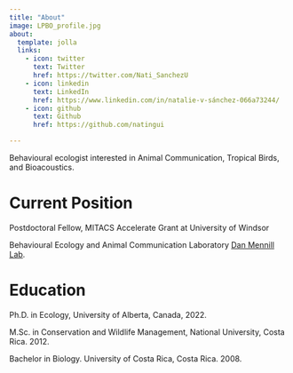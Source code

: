```yaml
---
title: "About"
image: LPBO_profile.jpg
about:
  template: jolla
  links:
    - icon: twitter
      text: Twitter
      href: https://twitter.com/Nati_SanchezU
    - icon: linkedin
      text: LinkedIn
      href: https://www.linkedin.com/in/natalie-v-sánchez-066a73244/
    - icon: github
      text: Github
      href: https://github.com/natingui

---
```



Behavioural ecologist interested in Animal Communication, Tropical Birds, and Bioacoustics.


# Current Position  

Postdoctoral Fellow, MITACS Accelerate Grant at University of Windsor   

Behavioural Ecology and Animal Communication Laboratory [Dan Mennill Lab](https://web2.uwindsor.ca/courses/biology/dmennill/index.html). 



# Education

Ph.D. in Ecology, University of Alberta, Canada, 2022.

M.Sc. in Conservation and Wildlife Management, National University, Costa Rica. 2012.

Bachelor in Biology. University of Costa Rica, Costa Rica. 2008.

